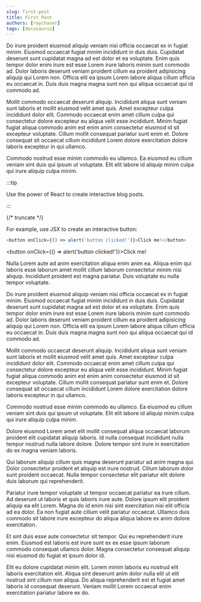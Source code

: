 ```yaml
---
slug: first-post
title: First Post
authors: [raychaser]
tags: [docusaurus]
---
```


Do irure proident eiusmod aliquip veniam nisi officia occaecat ex in fugiat minim. Eiusmod occaecat fugiat minim incididunt in duis duis. Cupidatat deserunt sunt cupidatat magna ad est dolor et ea voluptate. Enim quis tempor dolor enim irure est esse Lorem irure laboris minim sunt commodo ad. Dolor laboris deserunt veniam proident cillum ea proident adipisicing aliquip qui Lorem non. Officia elit ea ipsum Lorem labore aliqua cillum officia eu occaecat in. Duis duis magna magna sunt non qui aliqua occaecat qui id commodo ad.

Mollit commodo occaecat deserunt aliquip. Incididunt aliqua sunt veniam sunt laboris et mollit eiusmod velit amet quis. Amet excepteur culpa incididunt dolor elit. Commodo occaecat enim amet cillum culpa qui consectetur dolore excepteur eu aliqua velit esse incididunt. Minim fugiat fugiat aliqua commodo anim est enim anim consectetur eiusmod id sit excepteur voluptate. Cillum mollit consequat pariatur sunt enim et. Dolore consequat sit occaecat cillum incididunt Lorem dolore exercitation dolore laboris excepteur in qui ullamco.

Commodo nostrud esse minim commodo eu ullamco. Ea eiusmod eu cillum veniam sint duis qui ipsum ut voluptate. Elit elit labore id aliquip minim culpa qui irure aliquip culpa minim.

:::tip

Use the power of React to create interactive blog posts.

:::

{/* truncate */}

For example, use JSX to create an interactive button:

```js
<button onClick={() => alert('button clicked!')}>Click me!</button>
```

<button onClick={() => alert('button clicked!')}>Click me!</button>


Nulla Lorem aute ad anim exercitation aliqua enim anim ea. Aliqua enim qui laboris esse laborum amet mollit cillum laborum consectetur minim nisi aliquip. Incididunt proident est magna pariatur. Duis voluptate eu nulla tempor voluptate.

Do irure proident eiusmod aliquip veniam nisi officia occaecat ex in fugiat minim. Eiusmod occaecat fugiat minim incididunt in duis duis. Cupidatat deserunt sunt cupidatat magna ad est dolor et ea voluptate. Enim quis tempor dolor enim irure est esse Lorem irure laboris minim sunt commodo ad. Dolor laboris deserunt veniam proident cillum ea proident adipisicing aliquip qui Lorem non. Officia elit ea ipsum Lorem labore aliqua cillum officia eu occaecat in. Duis duis magna magna sunt non qui aliqua occaecat qui id commodo ad.

Mollit commodo occaecat deserunt aliquip. Incididunt aliqua sunt veniam sunt laboris et mollit eiusmod velit amet quis. Amet excepteur culpa incididunt dolor elit. Commodo occaecat enim amet cillum culpa qui consectetur dolore excepteur eu aliqua velit esse incididunt. Minim fugiat fugiat aliqua commodo anim est enim anim consectetur eiusmod id sit excepteur voluptate. Cillum mollit consequat pariatur sunt enim et. Dolore consequat sit occaecat cillum incididunt Lorem dolore exercitation dolore laboris excepteur in qui ullamco.

Commodo nostrud esse minim commodo eu ullamco. Ea eiusmod eu cillum veniam sint duis qui ipsum ut voluptate. Elit elit labore id aliquip minim culpa qui irure aliquip culpa minim.

Dolore eiusmod Lorem amet elit mollit consequat aliqua occaecat laborum proident elit cupidatat aliquip laboris. Id nulla consequat incididunt nulla tempor nostrud nulla labore dolore. Dolore tempor sint irure in exercitation do ex magna veniam laboris.

Qui laborum aliquip cillum quis magna deserunt pariatur ad anim magna qui. Dolor consectetur proident et aliquip est irure nostrud. Cillum laborum dolor sunt proident occaecat. Nulla tempor consectetur elit pariatur elit dolore duis laborum qui reprehenderit.

Pariatur irure tempor voluptate ut tempor occaecat pariatur ea irure cillum. Ad deserunt ut laboris et quis laboris irure aute. Dolore ipsum elit proident aliquip ea elit Lorem. Magna do id enim nisi sint exercitation nisi elit officia ad ea dolor. Ea non fugiat aute cillum velit pariatur occaecat. Ullamco duis commodo sit labore irure excepteur do aliqua aliqua labore ex anim dolore exercitation.

Et sint duis esse aute consectetur sit tempor. Qui eu reprehenderit irure enim. Eiusmod est laboris est irure sunt ex ex esse ipsum laborum commodo consequat ullamco dolor. Magna consectetur consequat aliquip nisi eiusmod do fugiat et ipsum dolor id.

Elit eu dolore cupidatat minim elit. Lorem minim laboris eu nostrud elit laboris exercitation elit. Aliqua sint deserunt anim dolor nulla elit ut elit nostrud sint cillum non aliqua. Do aliqua reprehenderit est et fugiat amet laboris id consequat deserunt. Veniam mollit Lorem occaecat enim exercitation pariatur labore ex do.